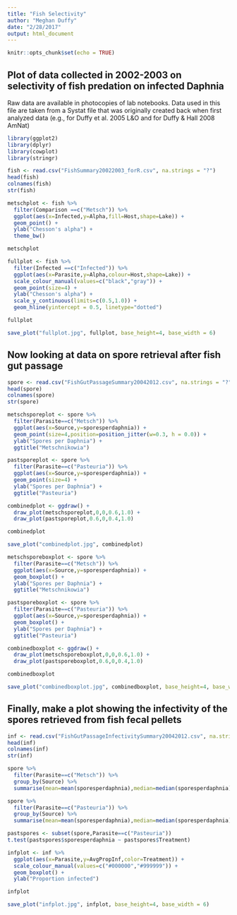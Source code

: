 ```yaml
---
title: "Fish Selectivity"
author: "Meghan Duffy"
date: "2/28/2017"
output: html_document
---
```


```r
knitr::opts_chunk$set(echo = TRUE)
```

## Plot of data collected in 2002-2003 on selectivity of fish predation on infected Daphnia
Raw data are available in photocopies of lab notebooks.
Data used in this file are taken from a Systat file that was originally created back when first analyzed data (e.g., for Duffy et al. 2005 L&O and for Duffy & Hall 2008 AmNat)

```r
library(ggplot2)
library(dplyr)
library(cowplot)
library(stringr)
```

```r
fish <- read.csv("FishSummary20022003_forR.csv", na.strings = "?")
head(fish)
colnames(fish)
str(fish)
```

```r
metschplot <- fish %>%
  filter(Comparison ==c("Metsch")) %>%
  ggplot(aes(x=Infected,y=Alpha,fill=Host,shape=Lake)) +
  geom_point() +
  ylab("Chesson's alpha") +
  theme_bw()

metschplot
```

```r
fullplot <- fish %>%
  filter(Infected ==c("Infected")) %>%
  ggplot(aes(x=Parasite,y=Alpha,colour=Host,shape=Lake)) +
  scale_colour_manual(values=c("black","gray")) +
  geom_point(size=4) +
  ylab("Chesson's alpha") +
  scale_y_continuous(limits=c(0.5,1.0)) +
  geom_hline(yintercept = 0.5, linetype="dotted") 

fullplot

save_plot("fullplot.jpg", fullplot, base_height=4, base_width = 6)
```

## Now looking at data on spore retrieval after fish gut passage

```r
spore <- read.csv("FishGutPassageSummary20042012.csv", na.strings = "?")
head(spore)
colnames(spore)
str(spore)
```
```r
metschsporeplot <- spore %>%
  filter(Parasite==c("Metsch")) %>%
  ggplot(aes(x=Source,y=sporesperdaphnia)) +
  geom_point(size=4,position=position_jitter(w=0.3, h = 0.0)) +
  ylab("Spores per Daphnia") +
  ggtitle("Metschnikowia")

pastsporeplot <- spore %>%
  filter(Parasite==c("Pasteuria")) %>%
  ggplot(aes(x=Source,y=sporesperdaphnia)) +
  geom_point(size=4) +
  ylab("Spores per Daphnia") +
  ggtitle("Pasteuria")

combinedplot <- ggdraw() +
  draw_plot(metschsporeplot,0,0,0.6,1.0) +
  draw_plot(pastsporeplot,0.6,0,0.4,1.0) 

combinedplot

save_plot("combinedplot.jpg", combinedplot)
```

```r
metschsporeboxplot <- spore %>%
  filter(Parasite==c("Metsch")) %>%
  ggplot(aes(x=Source,y=sporesperdaphnia)) +
  geom_boxplot() +
  ylab("Spores per Daphnia") +
  ggtitle("Metschnikowia")

pastsporeboxplot <- spore %>%
  filter(Parasite==c("Pasteuria")) %>%
  ggplot(aes(x=Source,y=sporesperdaphnia)) +
  geom_boxplot() +
  ylab("Spores per Daphnia") +
  ggtitle("Pasteuria")

combinedboxplot <- ggdraw() +
  draw_plot(metschsporeboxplot,0,0,0.6,1.0) +
  draw_plot(pastsporeboxplot,0.6,0,0.4,1.0) 

combinedboxplot

save_plot("combinedboxplot.jpg", combinedboxplot, base_height=4, base_width = 8)
```
## Finally, make a plot showing the infectivity of the spores retrieved from fish fecal pellets

```r
inf <- read.csv("FishGutPassageInfectivitySummary20042012.csv", na.strings = "?")
head(inf)
colnames(inf)
str(inf)
```
```r
spore %>%
  filter(Parasite==c("Metsch")) %>%
  group_by(Source) %>%
  summarise(mean=mean(sporesperdaphnia),median=median(sporesperdaphnia))

spore %>%
  filter(Parasite==c("Pasteuria")) %>%
  group_by(Source) %>%
  summarise(mean=mean(sporesperdaphnia),median=median(sporesperdaphnia))

pastspores <- subset(spore,Parasite==c("Pasteuria"))
t.test(pastspores$sporesperdaphnia ~ pastspores$Treatment)
```
  
```r
infplot <- inf %>%
  ggplot(aes(x=Parasite,y=AvgPropInf,color=Treatment)) +
  scale_colour_manual(values=c("#000000","#999999")) +
  geom_boxplot() +
  ylab("Proportion infected") 

infplot

save_plot("infplot.jpg", infplot, base_height=4, base_width = 6)
```

